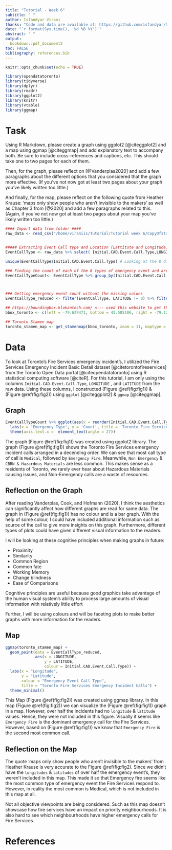 ```yaml
---
title: "Tutorial - Week 6"
subtitle: " "
author: Isfandyar Virani
thanks: "Code and data are available at: https://github.com/isfandyar/STA304-Tutorial-week-6 "
date: "`r format(Sys.time(), '%d %B %Y')`"
abstract: "	"
output:
  bookdown::pdf_document2
toc: FALSE
bibliography: references.bib
---
```


```r
knitr::opts_chunk$set(echo = TRUE)

library(opendatatoronto)
library(tidyverse)
library(dplyr)
library(readr)
library(ggplot2)
library(knitr)
library(vtable)
library(ggmap)
```

# Task

Using R Markdown, please create a graph using ggplot2 [@citeggplot2] and a map using ggmap [@citeggmap] and add explanatory text to accompany both. Be sure to include cross-references and captions, etc. This should take one to two pages for each of them.

Then, for the graph, please reflect on [@Vanderplas2020] and add a few paragraphs about the different options that you considered that the graph more effective. (If you’ve not now got at least two pages about your graph you’ve likely written too little.)

And finally, for the map, please reflect on the following quote from Heather Krause: ‘maps only show people who aren’t invisible to the makers’ as well as Chapter 3 from [@2020] and add a few paragraphs related to this. (Again, if you’ve not now got at least two pages about your map you’ve likely written too little.)


```r

#### Import data from folder ####
raw_data <- read_csv("/home/viraniis/Tutorial/Tutorial week 6/CopyOfstarter_folder/inputs/data/raw_data.csv")


##### Extracting Event Call type and Location (Lattitute and Longitude)
EventCallType <- raw_data %>% select( Initial.CAD.Event.Call.Type,LONGITUDE, LATITUDE)

unique(EventCallType$Initial.CAD.Event.Call.Type) # Looking at the 8 different types of calls

### Finding the count of each of the 8 types of emergency event and arranging them in decending order
EventCallTypeCount<- EventCallType %>% group_by(Initial.CAD.Event.Call.Type) %>% summarize(count=n()) %>% arrange(desc(count))



### Getting emergency event count without the missing values
EventCallType_reduced <- filter(EventCallType, LATITUDE != 0) %>% filter(LONGITUDE != 0)  

## https://boundingbox.klokantech.com/ <--- used this website to get the bounding box
bbox_toronto <- c(left = -79.629471, bottom = 43.585106, right = -79.121844, top = 43.853512)

## Toronto Stamen map
toronto_stamen_map <- get_stamenmap(bbox_toronto, zoom = 11, maptype = "toner-lite")
```


# Data

To look at Toronto's Fire Services emergency incident's, I utilized the Fire Services Emergency Incident Basic Detail dataset [@citetorontofireservices] from the Toronto Open Data portal [@citeopendatatoronto] using R statistical computing software [@citeR]. For this tutorial, I am only using the columns `Initial.CAD.Event.Call.Type`, `LONGITUDE` , and `LATITUDE` from the raw data. Using these columns, I constructed (Figure \@ref(fig:fig1)) & (Figure \@ref(fig:fig2)) using `ggplot` [@citeggplot2] & `ggmap` [@citeggmap].


## Graph

```r
EventCallTypeCount %>% ggplot(aes(x = reorder(Initial.CAD.Event.Call.Type, count), y = count)) + geom_bar(stat = 'identity', position = position_dodge()) + coord_flip() + 
  labs(x = 'Emergency Type', y = 'Count', title = 'Toronto Fire Services Emergency Incident Calls Type') +
  theme(axis.text.x =  element_text(angle = 27))

```

The graph (Figure \@ref(fig:fig1)) was created using ggplot2 library. The graph (Figure \@ref(fig:fig1)) shows the Toronto Fire Services emergency incident calls arranged in a decending order. We can see that most call type of call is `Medical`, followed by `Emergency Fire`. Meanwhile, `Non Emergency` & `CBRN & Hazardous Materials` are less common. This makes sense as a residents of Toronto, we rarely ever hear about Hazardous Materials causing issues, and Non-Emergency calls are a waste of resources. 

## Reflection on the Graph

After reading Vanderplas, Cook, and Hofmann (2020), I think the aesthetics can significantly affect how different graphs are read for same data. The graph in (Figure \@ref(fig:fig1)) has no colour and is a bar graph. 
With the help of some colour, I could have included additional information such as source of the call to give more insights on this graph. Furthermore, different types of plots could have given different visual information to the readers. 


I will be looking at these cognitive principles when making graphs in future:

- Proximity
- Similarity
- Common Region
- Common fate
- Working Memory
- Change blindness
- Ease of Comparisons

Cognitive principles are useful because good graphics take advantage of the human visual system’s ability to process large amounts of visual information with relatively little effort

Further, I will be using colours and will be faceting plots to make better graphs with more information for the readers.

## Map


```r

ggmap(toronto_stamen_map) +
  geom_point(data = EventCallType_reduced,
             aes(x = LONGITUDE,
                 y = LATITUDE,
                 colour = Initial.CAD.Event.Call.Type)) +
  labs(x = "Longitude",
       y = "Latitude",
       colour = "Emergency Event Call Type",
       title = "Toronto Fire Services Emergency Incident Calls") +
  theme_minimal() 

```

This Map (Figure \@ref(fig:fig2)) was created using ggmap library. In this map (Figure \@ref(fig:fig2)) we can visualize the (Figure \@ref(fig:fig1)) graph in a map. However, over half the incidents had no `longitude` & `latitude` values. Hence, they were not included in this figure. Visually it seems like `Emergency Fire` is the dominant emergency call for the Fire Services. However, based on (Figure \@ref(fig:fig1)) we know that `Emergency Fire` is the second most common call. 


## Reflection on the Map

The quote ‘maps only show people who aren’t invisible to the makers’ from Heather Krause is very accurate to the Figure \@ref(fig:fig2). Since we didn't have the `longitudes` & `latitudes` of over half the emergency event's, they weren't included in this map. This made it so that Emergency fire seems like the most common type of emergency event the Fire Services respond to. However, in reality the most common is Medical, which is not included in this map at all. 

Not all objective viewpoints are being considered. Such as this map doesn't showcase how fire services have an impact on priority neighbourhoods. It is also hard to see which neighbourhoods have higher emergency calls for Fire Services. 



\newpage


# References


